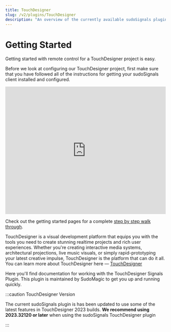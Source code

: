 ```yaml
---
title: TouchDesigner
slug: /v2/plugins/TouchDesigner
description: "An overview of the currently available sudoSignals plugins"
---
```


# Getting Started
Getting started with remote control for a TouchDesigner project is easy.

Before we look at configuring our TouchDesigner project, first make sure that you have followed all of the instructions for getting your sudoSignals client installed and configured.

<iframe src="https://player.vimeo.com/video/812123891?badge=0&amp;autopause=0&amp;player_id=0&amp;app_id=58479" width="100%" height= "400" frameborder="0" allow="autoplay; fullscreen; picture-in-picture" allowfullscreen title="sudoSignals | Plugins: TouchDesigner"></iframe>

Check out the getting started pages for a complete [step by step walk through](https://docs.sudosignals.com/plugins/TouchDesigner/remote-control).

TouchDesigner is a visual development platform that equips you with the tools you need to create stunning realtime projects and rich user experiences. Whether you're creating interactive media systems, architectural projections, live music visuals, or simply rapid-prototyping your latest creative impulse, TouchDesigner is the platform that can do it all. You can learn more about TouchDesigner here — [TouchDesigner]

Here you'll find documentation for working with the TouchDesigner Signals Plugin. This plugin is maintained by SudoMagic to get you up and running quickly. 

:::caution TouchDesigner Version

The current sudoSignals plugin is has been updated to use some of the latest features in TouchDesigner 2023 builds. **We recommend using 2023.32120 or later** when using the sudoSignals TouchDesigner plugin

:::

<!-- links -->
[TouchDesigner]: https://derivative.ca/
